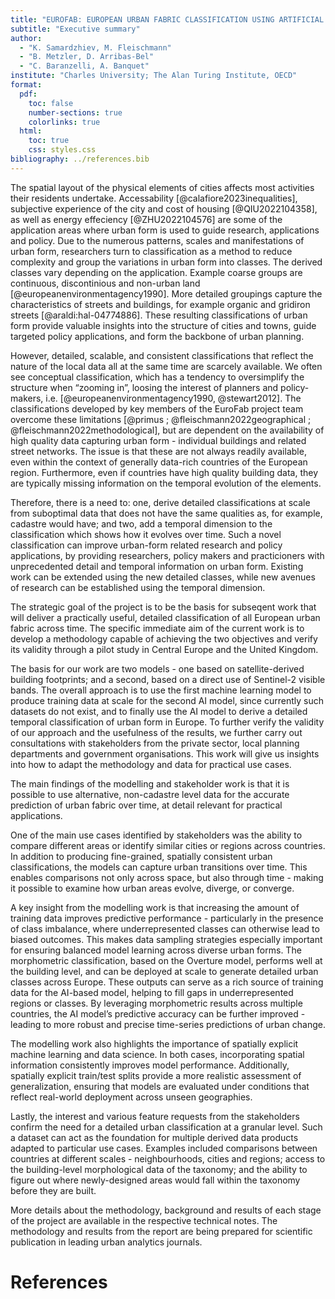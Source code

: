 ```yaml
---
title: "EUROFAB: EUROPEAN URBAN FABRIC CLASSIFICATION USING ARTIFICIAL INTELLIGENCE"
subtitle: "Executive summary"
author: 
  - "K. Samardzhiev, M. Fleischmann"
  - "B. Metzler, D. Arribas-Bel"
  - "C. Baranzelli, A. Banquet"
institute: "Charles University; The Alan Turing Institute, OECD"
format:
  pdf:
    toc: false
    number-sections: true
    colorlinks: true
  html:
    toc: true
    css: styles.css
bibliography: ../references.bib
---
```



The spatial layout of the physical elements of cities affects most activities their residents undertake. Accessability [@calafiore2023inequalities], subjective experience of the city and cost of housing [@QIU2022104358], as well as energy effeciency [@ZHU2022104576] are some of the application areas where urban form is used to guide research, applications and policy. Due to the numerous patterns, scales and manifestations of urban form, researchers turn to classification as a method to reduce complexity and group the variations in urban form into classes. The derived classes vary depending on the application. Example coarse groups are continuous, discontinious and non-urban land [@europeanenvironmentagency1990]. More detailed groupings capture the characteristics of streets and buildings, for example organic and gridiron streets [@araldi:hal-04774886]. These resulting classifications of urban form provide valuable insights into the structure of cities and towns, guide targeted policy applications, and form the backbone of urban planning.

However, detailed, scalable, and consistent classifications that reflect the nature of the local data all at the same time are scarcely available. We often see conceptual classification, which has a tendency to oversimplify the structure when “zooming in”, loosing the interest of planners and policy-makers, i.e. [@europeanenvironmentagency1990, @stewart2012]. The classifications developed by key members of the EuroFab project team overcome these limitations [@primus ; @fleischmann2022geographical ; @fleischmann2022methodological], but are  dependent on the availability of high quality data capturing urban form - individual buildings and related street networks. The issue is that these are not always readily available, even within the context of generally data-rich countries of the European region. Furthermore, even if countries have high quality building data, they are typically missing information on the temporal evolution of the elements.

Therefore, there is a need to: one, derive detailed classifications at scale from suboptimal data that does not have the same qualities as, for example, cadastre would have; and two, add a temporal dimension to the classification which shows how it evolves over time. Such a novel classification can improve urban-form related research and policy applications, by providing researchers, policy makers and practicioners with unprecedented detail and temporal information on urban form. Existing work can be extended using the new detailed classes, while new avenues of research can be established using the temporal dimension.

The strategic goal of the project is to be the basis for subseqent work that will deliver a practically useful, detailed classification of all European urban fabric across time. The specific immediate aim of the current work is to develop a methodology capable of achieving the two objectives and verify its validity through a pilot study in Central Europe and the United Kingdom. 

The basis for our work are two models - one based on satellite-derived building footprints; and a second, based on a direct use of Sentinel-2 visible bands. The overall approach is to use the first machine learning model to produce training data at scale for the second AI model, since currently such datasets do not exist, and to finally use the AI model to derive a detailed temporal classification of urban form in Europe. To further verify the validity of our approach and the usefulness of the results, we further carry out consultations with stakeholders from the private sector, local planning departments and government organisations. This work will give us insights into how to adapt the methodology and data for practical use cases.

The main findings of the modelling and stakeholder work is that it is possible to use alternative, non-cadastre level data for the accurate prediction of urban fabric over time, at detail relevant for practical applications.

One of the main use cases identified by stakeholders was the ability to compare different areas or identify similar cities or regions across countries. In addition to producing fine-grained, spatially consistent urban classifications, the models can capture urban transitions over time. This enables comparisons not only across space, but also through time - making it possible to examine how urban areas evolve, diverge, or converge.

A key insight from the modelling work is that increasing the amount of training data improves predictive performance - particularly in the presence of class imbalance, where underrepresented classes can otherwise lead to biased outcomes. This makes data sampling strategies especially important for ensuring balanced model learning across diverse urban forms. The morphometric classification, based on the Overture model, performs well at the building level, and can be deployed at scale to generate detailed urban classes across Europe. These outputs can serve as a rich source of training data for the AI-based model, helping to fill gaps in underrepresented regions or classes. By leveraging morphometric results across multiple countries, the AI model’s predictive accuracy can be further improved - leading to more robust and precise time-series predictions of urban change.

The modelling work also highlights the importance of spatially explicit machine learning and data science. In both cases, incorporating spatial information consistently improves model performance. Additionally, spatially explicit train/test splits provide a more realistic assessment of generalization, ensuring that models are evaluated under conditions that reflect real-world deployment across unseen geographies.

Lastly, the interest and various feature requests from the stakeholders confirm the need for a detailed urban classification at a granular level. Such a dataset can act as the foundation for multiple derived data products adapted to particular use cases. Examples included comparisons between countries at different scales - neighbourhoods, cities and regions; access to the building-level morphological data of the taxonomy; and the ability to figure out where newly-designed areas would fall within the taxonomy before they are built.

More details about the methodology, background and results of each stage of the project are available in the respective technical notes. The methodology and results from the report are being prepared for scientific publication in leading urban analytics journals.


# References {.unnumbered}
